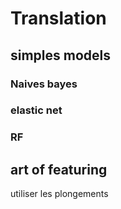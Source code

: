 # Translation

## simples models


### Naives bayes

### elastic net

### RF

## art of featuring

utiliser les plongements



